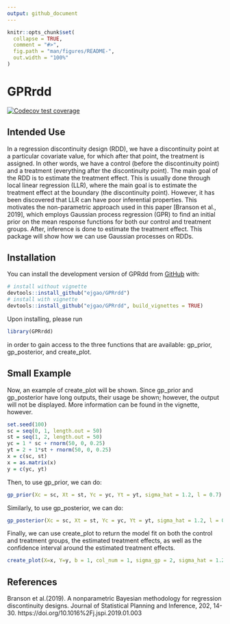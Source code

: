 ```yaml
---
output: github_document
---
```


<!-- README.md is generated from README.Rmd. Please edit that file -->

```r
knitr::opts_chunk$set(
  collapse = TRUE,
  comment = "#>",
  fig.path = "man/figures/README-",
  out.width = "100%"
)
```

# GPRrdd

<!-- badges: start -->
[![Codecov test coverage](https://codecov.io/gh/ejgao/GPRrdd/branch/master/graph/badge.svg)](https://app.codecov.io/gh/ejgao/GPRrdd?branch=master)
<!-- badges: end -->

## Intended Use
In a regression discontinuity design (RDD), we have a discontinuity point at a particular covariate value, for which after that point, the treatment is assigned. In other words, we have a control (before the discontinuity point) and a treatment (everything after the discontinuity point). The main goal of the RDD is to estimate the treatment effect. This is usually done through local linear regression (LLR), where the main goal is to estimate the treatment effect at the boundary (the discontinuity point). However, it has been discovered that LLR can have poor inferential properties. This motivates the non-parametric approach used in this paper [Branson et al., 2019], which employs Gaussian process regression (GPR) to find an initial prior on the mean response functions for both our control and treatment groups. After, inference is done to estimate the treatment effect. This package will show how we can use Gaussian processes on RDDs.


## Installation

You can install the development version of GPRdd from [GitHub](https://github.com/) with:

```r
# install without vignette
devtools::install_github("ejgao/GPRrdd")
# install with vignette
devtools::install_github("ejgao/GPRrdd", build_vignettes = TRUE)
```
Upon installing, please run 

```r
library(GPRrdd)
```

in order to gain access to the three functions that are available: gp_prior, gp_posterior, and create_plot.

## Small Example

Now, an example of create_plot will be shown. Since gp_prior and gp_posterior have long outputs, their usage be shown; however, the output will not be displayed. More information can be found in the vignette, however.

```r
set.seed(100)
sc = seq(0, 1, length.out = 50)
st = seq(1, 2, length.out = 50)
yc = 1 * sc + rnorm(50, 0, 0.25)
yt = 2 + 1*st + rnorm(50, 0, 0.25)
x = c(sc, st)
x = as.matrix(x)
y = c(yc, yt)
```

Then, to use gp_prior, we can do: 
```r
gp_prior(Xc = sc, Xt = st, Yc = yc, Yt = yt, sigma_hat = 1.2, l = 0.7)
```

Similarly, to use gp_posterior, we can do:
```r
gp_posterior(Xc = sc, Xt = st, Yc = yc, Yt = yt, sigma_hat = 1.2, l = 0.7)
```


Finally, we can use create_plot to return the model fit on both the control and treatment groups, the estimated treatment effects, as well as the confidence interval around the estimated treatment effects. 

```r
create_plot(X=x, Y=y, b = 1, col_num = 1, sigma_gp = 2, sigma_hat = 1.2, choice = 1, l = 0.7)
```



## References
Branson et al.(2019). A nonparametric Bayesian methodology for regression discontinuity designs. Journal of Statistical Planning and Inference, 202, 14-30. https://doi.org/10.1016%2Fj.jspi.2019.01.003
